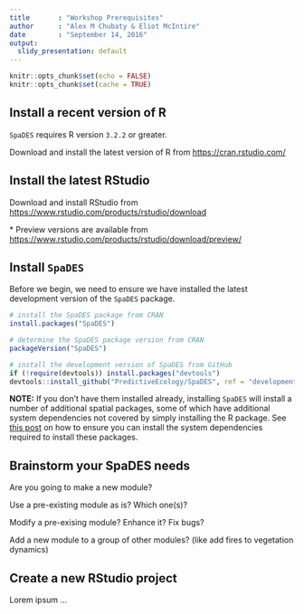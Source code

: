 ```yaml
---
title       : "Workshop Prerequisites"
author      : "Alex M Chubaty & Eliot McIntire"
date        : "September 14, 2016"
output:
  slidy_presentation: default
---
```


```r
knitr::opts_chunk$set(echo = FALSE)
knitr::opts_chunk$set(cache = TRUE)
```

## Install a recent version of R

`SpaDES` requires R version `3.2.2` or greater.

Download and install the latest version of R from [https://cran.rstudio.com/](https://cran.rstudio.com/)

## Install the latest RStudio

Download and install RStudio from [https://www.rstudio.com/products/rstudio/download](https://www.rstudio.com/products/rstudio/download)

\* Preview versions are available from [https://www.rstudio.com/products/rstudio/download/preview/](https://www.rstudio.com/products/rstudio/download/preview/)

## Install `SpaDES`

Before we begin, we need to ensure we have installed the latest development version of the `SpaDES` package.

```r
# install the SpaDES package from CRAN
install.packages("SpaDES")

# determine the SpaDES package version from CRAN
packageVersion("SpaDES")

# install the development version of SpaDES from GitHub
if (!require(devtools)) install.packages("devtools")
devtools::install_github("PredictiveEcology/SpaDES", ref = "development")
```

**NOTE:** If you don't have them installed already, installing `SpaDES` will install a number of additional spatial packages, some of which have additional system dependencies not covered by simply installing the R package.
See [this post](http://predictiveecology.org/2015/04/24/installing-R-spatial-packages.html) on how to ensure you can install the system dependencies required to install these packages.

## Brainstorm your SpaDES needs

Are you going to make a new module?

Use a pre-existing module as is? Which one(s)?

Modify a pre-exising module? Enhance it? Fix bugs?

Add a new module to a group of other modules? (like add fires to vegetation dynamics)



## Create a new RStudio project

Lorem ipsum ...
